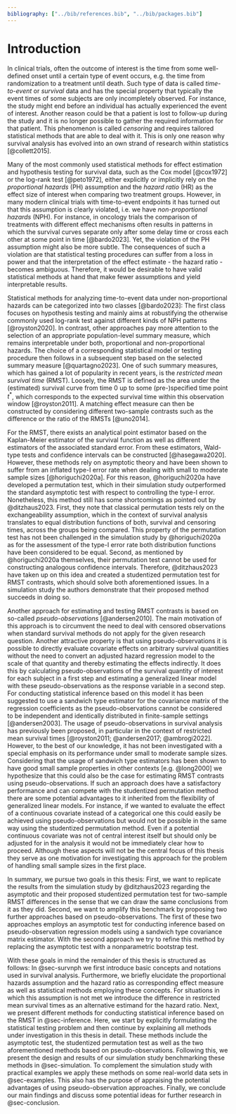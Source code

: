 ```yaml
---
bibliography: ["../bib/references.bib", "../bib/packages.bib"]
---
```


# Introduction {#sec-intro}

In clinical trials, often the outcome of interest is the time from some well-defined onset until a certain type of event occurs, e.g. the time from randomization to a treatment until death.
Such type of data is called *time-to-event* or *survival* data and has the special property that typically the event times of some subjects are only incompletely observed.
For instance, the study might end before an individual has actually experienced the event of interest.
Another reason could be that a patient is lost to follow-up during the study and it is no longer possible to gather the required information for that patient.
This phenomenon is called *censoring* and requires tailored statistical methods that are able to deal with it.
This is only one reason why survival analysis has evolved into an own strand of research within statistics [@collett2015].

Many of the most commonly used statistical methods for effect estimation and hypothesis testing for survival data, such as the Cox model [@cox1972] or the log-rank test [@peto1972], either explicitly or implicitly rely on the *proportional hazards* (PH) assumption and the *hazard ratio* (HR) as the effect size of interest when comparing two treatment groups.
However, in many modern clinical trials with time-to-event endpoints it has turned out that this assumption is clearly violated, i.e. we have *non-proportional hazards* (NPH).
For instance, in oncology trials the comparison of treatments with different effect mechanisms often results in patterns in which the survival curves separate only after some delay time or cross each other at some point in time [@bardo2023].
Yet, the violation of the PH assumption might also be more subtle.
The consequences of such a violation are that statistical testing procedures can suffer from a loss in power and that the interpretation of the effect estimate - the hazard ratio - becomes ambiguous.
Therefore, it would be desirable to have valid statistical methods at hand that make fewer assumptions and yield interpretable results.


Statistical methods for analyzing time-to-event data under non-proportional hazards can be categorized into two classes [@bardo2023]:
The first class focuses on hypothesis testing and mainly aims at robustifying the otherwise commonly used log-rank test against different kinds of NPH patterns [@royston2020].
In contrast, other approaches pay more attention to the selection of an appropriate population-level summary measure, which remains interpretable under both, proportional and non-proportional hazards.
The choice of a corresponding statistical model or testing procedure then follows in a subsequent step based on the selected summary measure [@quartagno2023].
One of such summary measures, which has gained a lot of popularity in recent years, is the *restricted mean survival time* (RMST).
Loosely, the RMST is defined as the area under the (estimated) survival curve from time $0$ up to some (pre-)specified time point $t^*$, which corresponds to the expected survival time within this observation window [@royston2011].
A matching effect measure can then be constructed by considering different two-sample contrasts such as the difference or the ratio of the RMSTs [@uno2014].

For the RMST, there exists an analytical point estimator based on the Kaplan-Meier estimator of the survival function as well as different estimators of the associated standard error.
From these estimators, Wald-type tests and confidence intervals can be constructed [@hasegawa2020].
However, these methods rely on asymptotic theory and have been shown to suffer from an inflated type-I error rate when dealing with small to moderate sample sizes [@horiguchi2020a].
For this reason, @horiguchi2020a have developed a permutation test, which in their simulation study outperformed the standard asymptotic test with respect to controlling the type-I error.
Nonetheless, this method still has some shortcomings as pointed out by @ditzhaus2023.
First, they note that classical permutation tests rely on the exchangeability assumption, which in the context of survival analysis translates to equal distribution functions of both, survival and censoring times, across the groups being compared.
This property of the permutation test has not been challenged in the simulation study by @horiguchi2020a as for the assessment of the type-I error rate both distribution functions have been considered to be equal.
Second, as mentioned by @horiguchi2020a themselves, their permutation test cannot be used for constructing analogous confidence intervals.
Therefore, @ditzhaus2023 have taken up on this idea and created a studentized permutation test for RMST contrasts, which should solve both aforementioned issues.
In a simulation study the authors demonstrate that their proposed method succeeds in doing so.

Another approach for estimating and testing RMST contrasts is based on so-called *pseudo-observations* [@andersen2010].
The main motivation of this approach is to circumvent the need to deal with censored observations when standard survival methods do not apply for the given research question.
Another attractive property is that using pseudo-observations it is possible to directly evaluate covariate effects on arbitrary survival quantities without the need to convert an adjusted hazard regression model to the scale of that quantity and thereby estimating the effects indirectly.
It does this by calculating pseudo-observations of the survival quantity of interest for each subject in a first step and estimating a generalized linear model with these pseudo-observations as the response variable in a second step.
For conducting statistical inference based on this model it has been suggested to use a sandwich type estimator for the covariance matrix of the regression coefficients as the pseudo-observations cannot be considered to be independent and identically distributed in finite-sample settings [@andersen2003].
The usage of pseudo-observations in survival analysis has previously been proposed, in particular in the context of restricted mean survival times [@royston2011; @andersen2017; @ambrogi2022].
However, to the best of our knowledge, it has not been investigated with a special emphasis on its performance under small to moderate sample sizes.
Considering that the usage of sandwich type estimators has been shown to have good small sample properties in other contexts [e.g. @long2000] we hypothesize that this could also be the case for estimating RMST contrasts using pseudo-observations.
If such an approach does have a satisfactory performance and can compete with the studentized permutation method there are some potential advantages to it inherited from the flexibility of generalized linear models.
For instance, if we wanted to evaluate the effect of a continuous covariate instead of a categorical one this could easily be achieved using pseudo-observations but would not be possible in the same way using the studentized permutation method.
Even if a potential continuous covariate was not of central interest itself but should only be adjusted for in the analysis it would not be immediately clear how to proceed.
Although these aspects will not be the central focus of this thesis they serve as one motivation for investigating this approach for the problem of handling small sample sizes in the first place.

In summary, we pursue two goals in this thesis:
First, we want to replicate the results from the simulation study by @ditzhaus2023 regarding the asymptotic and their proposed studentized permutation test for two-sample RMST differences in the sense that we can draw the same conclusions from it as they did.
Second, we want to amplify this benchmark by proposing two further approaches based on pseudo-observations.
The first of these two approaches employs an asymptotic test for conducting inference based on pseudo-observation regression models using a sandwich type covariance matrix estimator.
With the second approach we try to refine this method by replacing the asymptotic test with a nonparametric bootstrap test.

With these goals in mind the remainder of this thesis is structured as follows:
In @sec-survnph we first introduce basic concepts and notations used in survival analysis.
Furthermore, we briefly elucidate the proportional hazards assumption and the hazard ratio as corresponding effect measure as well as statistical methods employing these concepts.
For situations in which this assumption is not met we introduce the difference in restricted mean survival times as an alternative estimand for the hazard ratio.
Next, we present different methods for conducting statistical inference based on the RMST in @sec-inference.
Here, we start by explicitly formulating the statistical testing problem and then continue by explaining all methods under investigation in this thesis in detail.
These methods include the asymptotic test, the studentized permutation test as well as the two aforementioned methods based on pseudo-observations.
Following this, we present the design and results of our simulation study benchmarking these methods in @sec-simulation.
To complement the simulation study with practical examples we apply these methods on some real-world data sets in @sec-examples.
This also has the purpose of appraising the potential advantages of using pseudo-observation approaches.
Finally, we conclude our main findings and discuss some potential ideas for further research in @sec-conclusion.
